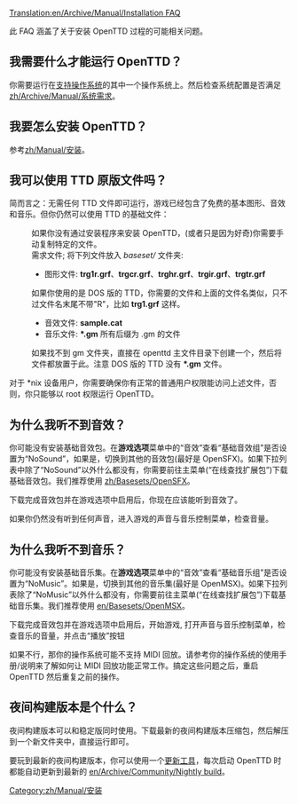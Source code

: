 [[Translation:en/Archive/Manual/Installation FAQ]]


此 FAQ 涵盖了关于安装 OpenTTD 过程的可能相关问题。

== 我需要什么才能运行 OpenTTD？ ==
你需要运行在[[en/Archive/Compilation and Ports/Operating system|支持操作系统]]的其中一个操作系统上。然后检查系统配置是否满足[[zh/Archive/Manual/系统需求]]。

== 我要怎么安装 OpenTTD？ ==
参考[[zh/Manual/安装]]。

== 我可以使用 TTD 原版文件吗？ ==

简而言之：无需任何 TTD 文件即可运行，游戏已经包含了免费的基本图形、音效和音乐。但你仍然可以使用 TTD 的基础文件：

:如果你没有通过安装程序来安装 OpenTTD，(或者只是因为好奇)你需要手动复制特定的文件。
:需求文件; 将下列文件放入 <i>baseset/</i> 文件夹:
:* 图形文件: <b>trg1r.grf</b>、<b>trgcr.grf</b>、<b>trghr.grf</b>、<b>trgir.grf</b>、<b>trgtr.grf</b>
:如果你使用的是 DOS 版的 TTD，你需要的文件和上面的文件名类似，只不过文件名末尾不带"R"，比如 <b>trg1.grf</b> 这样。
:* 音效文件: <b>sample.cat</b>
:* 音乐文件: <b>*.gm</b> 所有后缀为 .gm 的文件
:如果找不到 gm 文件夹，直接在 openttd 主文件目录下创建一个，然后将文件都放置于此。注意 DOS 版的 TTD 没有 <b>*.gm</b> 文件。

对于 *nix 设备用户，你需要确保你有正常的普通用户权限能访问上述文件，否则，你只能够以 root 权限运行 OpenTTD。

== 为什么我听不到音效？ ==
你可能没有安装基础音效包。在<b>游戏选项</b>菜单中的“音效”查看“基础音效组”是否设置为“NoSound”，如果是，切换到其他的音效包(最好是 OpenSFX)。如果下拉列表中除了“NoSound”以外什么都没有，你需要前往主菜单(“在线查找扩展包”)下载基础音效包。我们推荐使用 [[zh/Basesets/OpenSFX]]。

下载完成音效包并在游戏选项中启用后，你现在应该能听到音效了。

如果你仍然没有听到任何声音，进入游戏的声音与音乐控制菜单，检查音量。

== 为什么我听不到音乐？ ==
你可能没有安装基础音乐集。在<b>游戏选项</b>菜单中的“音效”查看“基础音乐组”是否设置为“NoMusic”。如果是，切换到其他的音乐集(最好是 OpenMSX)。如果下拉列表除了“NoMusic”以外什么都没有，你需要前往主菜单(“在线查找扩展包”)下载基础音乐集。我们推荐使用 [[en/Basesets/OpenMSX]]。

下载完成音效包并在游戏选项中启用后，开始游戏, 打开声音与音乐控制菜单，检查音乐的音量，并点击“播放”按钮

如果不行，那你的操作系统可能不支持 MIDI 回放。请参考你的操作系统的使用手册/说明来了解如何让 MIDI 回放功能正常工作。搞定这些问题之后，重启 OpenTTD 然后重复之前的操作。

== 夜间构建版本是个什么？ ==
夜间构建版本可以和稳定版同时使用。下载最新的夜间构建版本压缩包，然后解压到一个新文件夹中，直接运行即可。

要玩到最新的夜间构建版本，你可以使用一个[[en/Archive/Community/OpenTTD Updaters|更新工具]]，每次启动 OpenTTD 时都能自动更新到最新的 [[en/Archive/Community/Nightly build]]。


[[Category:zh/Manual/安装]]